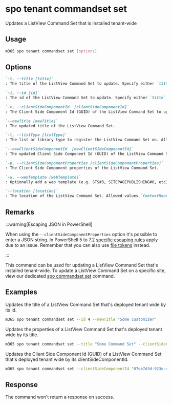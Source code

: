 
# spo tenant commandset set

Updates a ListView Command Set that is installed tenant-wide

## Usage

```sh
m365 spo tenant commandset set [options]
```

## Options

```md definition-list
`-t, --title [title]`
: The title of the ListView Command Set to update. Specify either `title`, `id` or `clientSideComponentId`.

`-i, --id [id]`
: The id of the ListView Command Set to update. Specify either `title`, `id` or `clientSideComponentId`.

`-c, --clientSideComponentId  [clientSideComponentId]`
: The Client Side Component Id (GUID) of the ListView Command Set to update. Specify either `title`, `id` or `clientSideComponentId`.

`--newTitle [newTitle]`
: The updated title of the ListView Command Set.

`-l, --listType [listType]`
: The list or library type to register the ListView Command Set on. Allowed values `List` or `Library`.

`--newClientSideComponentId  [newClientSideComponentId]`
: The updated Client Side Component Id (GUID) of the ListView Command Set.

`-p, --clientSideComponentProperties [clientSideComponentProperties]`
: The Client Side Component properties of the ListView Command Set.

`-w, --webTemplate [webTemplate]`
: Optionally add a web template (e.g. STS#3, SITEPAGEPUBLISHING#0, etc) as a filter for what kind of sites the ListView Command Set is registered on.

`--location [location]`
: The location of the ListView Command Set. Allowed values `ContextMenu`, `CommandBar` or `Both`. Defaults to `CommandBar`.
```

<Global />

## Remarks

:::warning[Escaping JSON in PowerShell]

When using the `--clientSideComponentProperties` option it's possible to enter a JSON string. In PowerShell 5 to 7.2 [specific escaping rules](./../../../user-guide/using-cli.mdx#escaping-double-quotes-in-powershell) apply due to an issue. Remember that you can also use [file tokens](./../../../user-guide/using-cli.mdx#passing-complex-content-into-cli-options) instead.

:::

This command can be used for updating a ListView Command Set that's installed tenant-wide. To update a ListView Command Set on a specific site, view our dedicated [spo commandset set](../commandset/commandset-set.mdx) command.

## Examples

Updates the title of a ListView Command Set that's deployed tenant wide by its id.

```sh
m365 spo tenant commandset set --id 4 --newTitle "Some customizer"
```

Updates the properties of a ListView Command Set that's deployed tenant wide by its title.

```sh
m365 spo tenant commandset set --title "Some Command Set" --clientSideComponentProperties '{ "someProperty": "Some value" }'
```

Updates the Client Side Component Id (GUID) of a ListView Command Set that's deployed tenant wide by its clientSideComponentId.

```sh
m365 spo tenant commandset set --clientSideComponentId "07ee7d3d-923e-49be-b050-86f53edb45fb" --newClientSideComponentId "b44a5182-9877-4029-baec-0181c70dacbc"
```

## Response

The command won't return a response on success.
